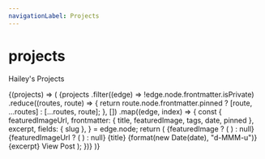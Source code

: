 ```yaml
---
navigationLabel: Projects
---
```



# projects

Hailey's Projects

<SourceList filter="projects">
  {(projects) => (
    <Grid
      sx={{
        gridTemplateColumns: ["1fr", "1fr", "1fr 1fr"],
      }}
    >
      {projects
        .filter((edge) => !edge.node.frontmatter.isPrivate)
        .reduce((routes, route) => {
          return route.node.frontmatter.pinned
            ? [route, ...routes]
            : [...routes, route];
        }, [])
        .map((edge, index) => {
          const {
            featuredImageUrl,
            frontmatter: { title, featuredImage, tags, date, pinned },
            excerpt,
            fields: { slug },
          } = edge.node;
          return (
            <Box
              key={index}
              sx={{
                display: "flex",
                flex: "1 1 auto",
                flexDirection: "column",
              }}
            >
              <Link
                href={slug}
                sx={{
                  textDecoration: "none",
                  display: "flex",
                  flex: "1 1 auto",
                  flexDirection: "column",
                  minHeight: "1px",
                }}
              >
                <Card
                  sx={{
                    display: "flex",
                    flex: "1 1 auto",
                    flexDirection: "column",
                    minHeight: "1px",
                  }}
                >
                  <Box sx={{ minHeight: "1px" }}>
                    {featuredImage ? (
                      <GatsbyImage
                        alt={title}
                        image={featuredImage.childImageSharp}
                      />
                    ) : null}
                    {featuredImageUrl ? (
                      <GatsbyImage
                        alt={title}
                        image={featuredImageUrl.url.childImageSharp}
                      />
                    ) : null}
                  </Box>
                  <Box
                    sx={{
                      display: "flex",
                      flex: "1 1 auto",
                      flexDirection: "column",
                      p: 3,
                    }}
                  >
                    <Heading
                      variant="styles.h4"
                      sx={{ color: pinned ? "primary" : "text" }}
                    >
                      {title}
                    </Heading>
                    <Text sx={{ mb: 1, color: "muted" }}>
                      {format(new Date(date), "d-MMM-u")}
                    </Text>
                    <Text sx={{ mb: 1, color: "text" }}>{excerpt}</Text>
                  </Box>
                  <Box sx={{ p: 3 }}>
                    <Text>View Post</Text>
                  </Box>
                </Card>
              </Link>
            </Box>
          );
        })}
    </Grid>
  )}
</SourceList>
